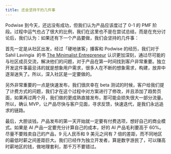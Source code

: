 ```yaml
---
title: 还会坚持干的几件事
---
```


Podwise 到今天，还远没有成功，但我们认为产品应该度过了 0-1 的 PMF 阶段。过程中运气也占了很大的比例，我们在这里也不是在尝试总结，而是在充分讨论后，我们认为：如果还有下一个产品要做，我们会坚持的几件事：

首先一定是从社区出发，经过「硬地骇客」播客和 Podwise 的经历，我们对于 Sahil Lavingia  的书 [The Minimalist Entrepreneur](http://https--jd--hooos--com.proxy.shaanxi.gov.cn/g-10089392354625/) 认识更加深刻，通过尽可能的与社区成员交流，解决他们的问题，对于产品在第一时间找到客户非常重要。独立开发这件事最忌讳的就是想象用户需求，很多人在不断的想象需求，构建，放弃中逐渐迷失了。所以，深入社区是一定要做的。

另外非常重要的一点是快速发布，我们很庆幸在 beta 测试的时候，客户给我们提了计费方式的问题，我们才在这个过程中对方案进行了修改，并且添加了趋势页面，如果再过两个月，我们做的更成熟直接发布，那可能会损失很大一部分流量。所以，确认 MVP，让产品尽快与客户见面，寻求反馈，快速迭代，是我们永远追求的链路。

最后，大胆谈钱。产品发布的第一天开始就一定要有付费选项，想好自己的商业模式。如果是 AI 产品一定要充分计算自己的成本，好的 AI 产品毛利要高于 60%。尽量不要贱卖自己的产品，9 元人民币和 9 美元之间有 7 倍的差距，而不同地区的最低时薪之间差距巨大。我们已经作为独立开发者，算是数字游民了，可以赚高时薪地区的钱，做地理套利，那千万不要错过。
